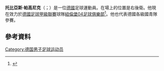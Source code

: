 '''托比亞斯·帕高尼克'''（{{lang-de|Tobias Pachonik}}；{{bd|1995年|1月4日}}）是一位[[德國|德國]]足球運動員。在場上的位置是右後衛。他現在效力於[[德國足球甲級聯賽|德國足球甲級聯賽]]球隊[[紐倫堡04足球俱樂部|紐倫堡04足球俱樂部]]<ref name="soccerway">{{cite web|url=http://soccerway.com/players/tobias-pachonik/259412/|title=Germany - T. Pachonik - Profile with news, career statistics and history - Soccerway|publisher=soccerway.com|accessdate=2014-05-04|archive-date=2020-12-24|archive-url=https://web.archive.org/web/20201224150308/https://www.soccerway.com/players/tobias-pachonik/259412/|dead-url=no}}</ref>。他也代表德國各級國青隊參賽。
==參考資料==
{{Reflist}}

{{DEFAULTSORT: Pachonik, Tobias}}
[[Category:德国男子足球运动员|Category:德国男子足球运动员]]

{{Sport-bio-stub}}